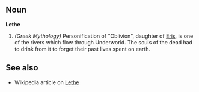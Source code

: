 == Noun ==
'''Lethe'''
#''(Greek Mythology)'' Personification of "Oblivion", daughter of [[Eris]], is one of the rivers which flow through Underworld. The souls of the dead had to drink from it to forget their past lives spent on earth. 

== See also ==
* Wikipedia article on [[w:Lethe|Lethe]]